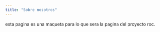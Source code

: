 ---
title: "Sobre nosotros"
---

esta pagina es una maqueta para lo que sera la pagina del proyecto roc.